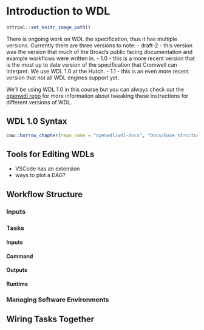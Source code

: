 
# Introduction to WDL


```r
ottrpal::set_knitr_image_path()
```

There is ongoing work on WDL the specification, thus it has multiple versions.  Currently there are three versions to note:
- draft-2 - this version was the version that much of the Broad's public facing documentation and example workflows were written in. 
- 1.0 - this is a more recent version that is the most up to date version of the specification that Cromwell can interpret.  We use WDL 1.0 at the Hutch.
- 1.1 - this is an even more recent version that not all WDL engines support yet. 

We'll be using WDL 1.0 in this course but you can always check out the [openwdl repo](https://github.com/openwdl/wdl) for more information about tweaking these instructions for different versions of WDL.  

## WDL 1.0 Syntax

```r
cow::borrow_chapter(repo_name = "openwdl/wdl-docs", "Docs/Base_structure.md", branch = "1.0")
```

## Tools for Editing WDLs
- VSCode has an extension
- ways to plot a DAG? 


## Workflow Structure


### Inputs


### Tasks


#### Inputs

#### Command

#### Outputs

#### Runtime


### Managing Software Environments


## Wiring Tasks Together

